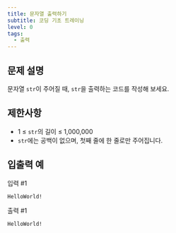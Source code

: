 ```yaml
---
title: 문자열 출력하기
subtitle: 코딩 기초 트레이닝
level: 0
tags:
  - 출력
---
```


## 문제 설명

문자열 `str`이 주어질 때, `str`을 출력하는 코드를 작성해 보세요.

## 제한사항

- 1 ≤ `str`의 길이 ≤ 1,000,000
- `str`에는 공백이 없으며, 첫째 줄에 한 줄로만 주어집니다.

## 입출력 예

입력 #1

```
HelloWorld!
```

출력 #1

```
HelloWorld!
```

